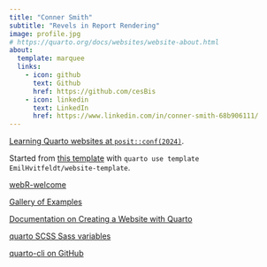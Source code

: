 ```yaml
---
title: "Conner Smith"
subtitle: "Revels in Report Rendering"
image: profile.jpg
# https://quarto.org/docs/websites/website-about.html
about:
  template: marquee
  links:
    - icon: github
      text: Github
      href: https://github.com/cesBis
    - icon: linkedin
      text: LinkedIn
      href: https://www.linkedin.com/in/conner-smith-68b906111/
---
```


[Learning Quarto websites at `posit::conf(2024)`](https://posit-conf-2024.github.io/quarto-websites/).

Started from [this template](https://github.com/EmilHvitfeldt/website-template) with `quarto use template EmilHvitfeldt/website-template`.

[webR-welcome](webR-welcome/index.qmd)

[Gallery of Examples](https://quarto.org/docs/gallery/#websites)

[Documentation on Creating a Website with Quarto](https://quarto.org/docs/websites/)

[quarto SCSS Sass variables](https://quarto.org/docs/output-formats/html-themes.html#sass-variables)

[quarto-cli on GitHub](https://github.com/quarto-dev/quarto-cli)
